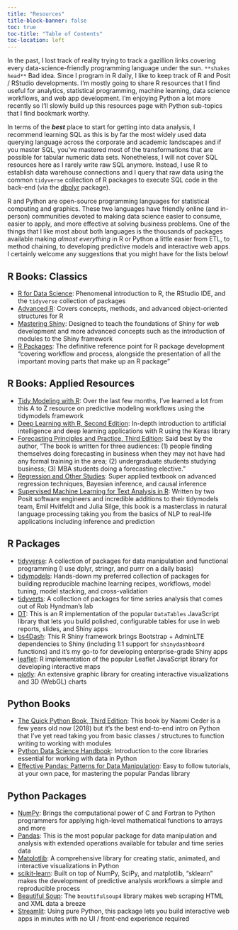 ```yaml
---
title: "Resources"
title-block-banner: false
toc: true
toc-title: "Table of Contents"
toc-location: left
---
```


In the past, I lost track of reality trying to track a gazillion links covering every data-science-friendly programming language under the sun. `**shakes head**` Bad idea. Since I program in R daily, I like to keep track of R and Posit / RStudio developments. I'm mostly going to share R resources that I find useful for analytics, statistical programming, machine learning, data science workflows, and web app development. I'm enjoying Python a lot more recently so I'll slowly build up this resources page with Python sub-topics that I find bookmark worthy.

In terms of the _**best**_ place to start for getting into data analysis, I recommend learning SQL as this is by far the most widely used data querying language across the corporate and academic landscapes and if you master SQL, you've mastered most of the transformations that are possible for tabular numeric data sets. Nonetheless, I will not cover SQL resources here as I rarely write raw SQL anymore. Instead, I use R to establish data warehouse connections and I query that raw data using the common `tidyverse` collection of R packages to execute SQL code in the back-end (via the [dbplyr](https://dbplyr.tidyverse.org/) package).

R and Python are open-source programming languages for statistical computing and graphics. These two languages have friendly online (and in-person) communities devoted to making data science easier to consume, easier to apply, and more effective at solving business problems. One of the things that I like most about both languages is the thousands of packages available making *almost everything* in R or Python a little easier from ETL, to method chaining, to developing predictive models and interactive web apps. I certainly welcome any suggestions that you might have for the lists below!

## R Books: Classics

* [R for Data Science](https://r4ds.had.co.nz/): Phenomenal introduction to R, the RStudio IDE, and the `tidyverse` collection of packages
* [Advanced R](https://adv-r.hadley.nz/): Covers concepts, methods, and advanced object-oriented structures for R
* [Mastering Shiny](https://mastering-shiny.org/): Designed to teach the foundations of Shiny for web development and more advanced concepts such as the introduction of modules to the Shiny framework
* [R Packages](https://r-pkgs.org/): The definitive reference point for R package development "covering workflow and process, alongside the presentation of all the important moving parts that make up an R package"

## R Books: Applied Resources

* [Tidy Modeling with R](https://www.tmwr.org/): Over the last few months, I've learned a lot from this A to Z resource on predictive modeling workflows using the tidymodels framework
* [Deep Learning with R, Second Edition](https://www.manning.com/books/deep-learning-with-r-second-edition): In-depth introduction to artificial intelligence and deep learning applications with R using the Keras library
* [Forecasting Principles and Practice, Third Edition](https://otexts.com/fpp3/): Said best by the author, "The book is written for three audiences: (1) people finding themselves doing forecasting in business when they may not have had any formal training in the area; (2) undergraduate students studying business; (3) MBA students doing a forecasting elective."
* [Regression and Other Studies](https://www.cambridge.org/core/books/regression-and-other-stories/DD20DD6C9057118581076E54E40C372C): Super applied textbook on advanced regression techniques, Bayesian inference, and causal inference
* [Supervised Machine Learning for Text Analysis in R](https://smltar.com/): Written by two Posit software engineers and incredible additions to their tidymodels team, Emil Hvitfeldt and Julia Silge, this book is a masterclass in natural language processing taking you from the basics of NLP to real-life applications including inference and prediction

## R Packages

* [tidyverse](https://www.tidyverse.org/): A collection of packages for data manipulation and functional programming (I use dplyr, stringr, and purrr on a daily basis)
* [tidymodels](https://www.tidymodels.org/): Hands-down my preferred collection of packages for building reproducible machine learning recipes, workflows, model tuning, model stacking, and cross-validation
* [tidyverts](https://tidyverts.org/): A collection of packages for time series analysis that comes out of Rob Hyndman's lab
* [DT](https://rstudio.github.io/DT/): This is an R implementation of the popular `DataTables` JavaScript library that lets you build polished, configurable tables for use in web reports, slides, and Shiny apps
* [bs4Dash](https://bs4dash.rinterface.com/): This R Shiny framework brings Bootstrap + AdminLTE dependencies to Shiny (including 1:1 support for `shinydashboard` functions) and it's my go-to for developing enterprise-grade Shiny apps
* [leaflet](https://rstudio.github.io/leaflet/): R implementation of the popular Leaflet JavaScript library for developing interactive maps
* [plotly](https://plotly.com/r/): An extensive graphic library for creating interactive visualizations and 3D (WebGL) charts

## Python Books

* [The Quick Python Book, Third Edition](https://www.manning.com/books/the-quick-python-book-third-edition): This book by Naomi Ceder is a few years old now (2018) but it's the best end-to-end intro on Python that I've yet read taking you from basic classes / structures to function writing to working with modules
* [Python Data Science Handbook](https://jakevdp.github.io/PythonDataScienceHandbook/): Introduction to the core libraries essential for working with data in Python
* [Effective Pandas: Patterns for Data Manipulation](https://www.amazon.com/Effective-Pandas-Patterns-Manipulation-Treading/dp/B09MYXXSFM): Easy to follow tutorials, at your own pace, for mastering the popular Pandas library

## Python Packages

* [NumPy](https://numpy.org/): Brings the computational power of C and Fortran to Python programmers for applying high-level mathematical functions to arrays and more
* [Pandas](https://pandas.pydata.org/): This is the most popular package for data manipulation and analysis with extended operations available for tabular and time series data
* [Matplotlib](https://matplotlib.org/): A comprehensive library for creating static, animated, and interactive visualizations in Python
* [scikit-learn](https://scikit-learn.org/stable/): Built on top of NumPy, SciPy, and matplotlib, "sklearn" makes the development of predictive analysis workflows a simple and reproducible process
* [Beautiful Soup](https://www.crummy.com/software/BeautifulSoup/): The `beautifulsoup4` library makes web scraping HTML and XML data a breeze
* [Streamlit](https://streamlit.io/): Using pure Python, this package lets you build interactive web apps in minutes with no UI / front-end experience required